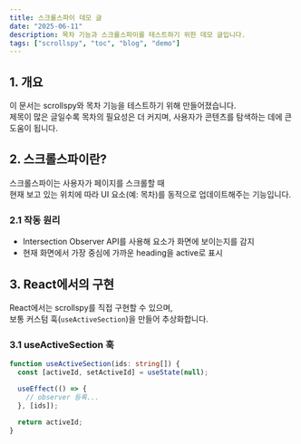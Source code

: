 ```yaml
---
title: 스크롤스파이 데모 글
date: "2025-06-11"
description: 목차 기능과 스크롤스파이를 테스트하기 위한 데모 글입니다.
tags: ["scrollspy", "toc", "blog", "demo"]
---
```


## 1. 개요

이 문서는 scrollspy와 목차 기능을 테스트하기 위해 만들어졌습니다.  
제목이 많은 글일수록 목차의 필요성은 더 커지며, 사용자가 콘텐츠를 탐색하는 데에 큰 도움이 됩니다.

## 2. 스크롤스파이란?

스크롤스파이는 사용자가 페이지를 스크롤할 때  
현재 보고 있는 위치에 따라 UI 요소(예: 목차)를 동적으로 업데이트해주는 기능입니다.

### 2.1 작동 원리

- Intersection Observer API를 사용해 요소가 화면에 보이는지를 감지
- 현재 화면에서 가장 중심에 가까운 heading을 active로 표시

## 3. React에서의 구현

React에서는 scrollspy를 직접 구현할 수 있으며,  
보통 커스텀 훅(`useActiveSection`)을 만들어 추상화합니다.

### 3.1 useActiveSection 훅

```ts
function useActiveSection(ids: string[]) {
  const [activeId, setActiveId] = useState(null);

  useEffect(() => {
    // observer 등록...
  }, [ids]);

  return activeId;
}
```
